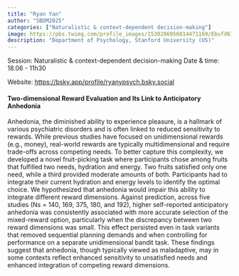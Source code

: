 ```yaml
---
title: "Ryan Yan"
author: "SBDM2025"
categories: ["Naturalistic & context-dependent decision-making"]
image: https://pbs.twimg.com/profile_images/1530286956814471169/Ebufd67-_400x400.jpg
description: "Department of Psychology, Stanford University (US)" 
---
```


Session: Naturalistic & context-dependent decision-making
Date & time: 18.06 - 11h30

Website: [https://bsky.app/profile/ryanypsych.bsky.social](https://bsky.app/profile/ryanypsych.bsky.social)

#### Two-dimensional Reward Evaluation and Its Link to Anticipatory Anhedonia

Anhedonia, the diminished ability to experience pleasure, is a hallmark of various psychiatric disorders and is often linked to reduced sensitivity to rewards. While previous studies have focused on unidimensional rewards (e.g., money), real-world rewards are typically multidimensional and require trade-offs across competing needs. To better capture this complexity, we developed a novel fruit-picking task where participants chose among fruits that fulfilled two needs, hydration and energy. Two fruits satisfied only one need, while a third provided moderate amounts of both. Participants had to integrate their current hydration and energy levels to identify the optimal choice. We hypothesized that anhedonia would impair this ability to integrate different reward dimensions. Against prediction, across five studies (Ns = 140, 169, 375, 180, and 192), higher self-reported anticipatory anhedonia was consistently associated with more accurate selection of the mixed-reward option, particularly when the discrepancy between two reward dimensions was small. This effect persisted even in task variants that removed sequential planning demands and when controlling for performance on a separate unidimensional bandit task. These findings suggest that anhedonia, though typically viewed as maladaptive, may in some contexts reflect enhanced sensitivity to unsatisfied needs and enhanced integration of competing reward dimensions.